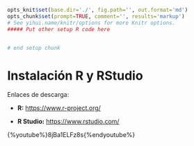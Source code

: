 ```r
opts_knit$set(base.dir='./', fig.path='', out.format='md')
opts_chunk$set(prompt=TRUE, comment='', results='markup')
# See yihui.name/knitr/options for more Knitr options.
##### Put other setup R code here


# end setup chunk
```
# Instalación R y RStudio

Enlaces de descarga:

* __R:__
<https://www.r-project.org/>

* __R Studio:__
<https://www.rstudio.com/>



{%youtube%}8jBa1ELFz8s{%endyoutube%}
